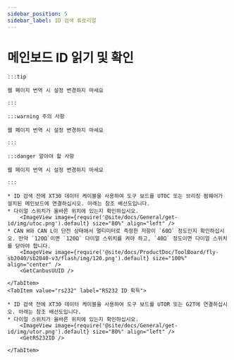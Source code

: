 ```yaml
---
sidebar_position: 5
sidebar_label: ID 검색 튜토리얼
---
```










# 메인보드 ID 읽기 및 확인

    :::tip

    웹 페이지 번역 시 설정 변경하지 마세요

    :::

    :::warning 주의 사항

    웹 페이지 번역 시 설정 변경하지 마세요

    :::

    :::danger 알아야 할 사항

    웹 페이지 번역 시 설정 변경하지 마세요

    :::

<Tabs>
    <TabItem value="can" label="CANBus UUID 획득">

    * ID 검색 전에 XT30 데이터 케이블을 사용하여 도구 보드를 UTOC 또는 브리징 펌웨어가 설치된 메인보드에 연결하십시오. 아래는 참조 배선도입니다.
    * 다이얼 스위치가 올바른 위치에 있는지 확인하십시오.
        <ImageView image={require('@site/docs/General/get-id/img/utoc.png').default} size="80%" align="left" />
    * CAN H와 CAN L이 단전 상태에서 멀티미터로 측정한 저항이 `60Ω` 정도인지 확인하십시오. 만약 `120Ω`이면 `120Ω` 다이얼 스위치를 켜야 하고, `40Ω` 정도이면 다이얼 스위치를 닫아야 합니다.
        <ImageView image={require('@site/docs/ProductDoc/ToolBoard/fly-sb2040/sb2040-v3/flash/img/120.png').default} size="100%" align="center" />   
        <GetCanbusUUID />

    </TabItem>
    <TabItem value="rs232" label="RS232 ID 획득">

    * ID 검색 전에 XT30 데이터 케이블을 사용하여 도구 보드를 UTOR 또는 G2T에 연결하십시오. 아래는 참조 배선도입니다.
    * 다이얼 스위치가 올바른 위치에 있는지 확인하십시오.
        <ImageView image={require('@site/docs/General/get-id/img/utor.png').default} size="80%" align="left" />              
        <GetRS232ID />

    </TabItem>
</Tabs>